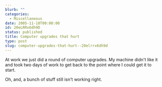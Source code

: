 ```yaml
---
blurb: ""
categories:
  - Miscellaneous
date: 2005-11-10T00:00:00
id: 20eLRRx6dh9D
status: published
title: Computer upgrades that hurt
type: post
slug: computer-upgrades-that-hurt--20elrrx6dh9d
---
```


At work we just did a round of computer upgrades. My machine didn't like it and took two days of work to get back to the point where I could get it to start. 

Oh, and, a bunch of stuff still isn't working right.